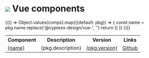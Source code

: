 
<Meta
  title="Index"
/>

<div>
  <h1 className="flex items-center mb-10">
    <img src={vueLogo} className="w-10 m-4"/>
    <span>Vue components</span>
  </h1>
  <table class="w-full">
    <tr>
      <th>Component</th>
      <th>Description</th>
      <th>Version</th>
      <th>Links</th>
    </tr>
    {(() => Object.values(comps).map(({default: pkg}) => {
        const name = pkg.name.replace('@cypress-design/vue-', '')
        return (<tr>
          <td>
            <a href={`/docs/vue_${name}--${name}`}>
              {name}
            </a>
          </td>
          <td>
            {pkg.description}
          </td>
          <td>
            <a href={`https://www.npmjs.com/package/${pkg.name}`}>
              {pkg.version}
            </a>
          </td>
          <td>
            <a href={`https://github.com/cypress-io/cypress-design/tree/main/components/${capName[name]}/vue`}>
              Github
            </a>
          </td>
        </tr>)
      })
    )()}
  </table>
</div>